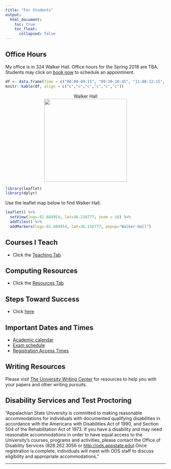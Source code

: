 ```yaml
---
title: "For Students"
output: 
  html_document:
    toc: true
    toc_float:
      collapsed: false
---
```

## Office Hours <i class="fa fa-clock-o"></i>

My office is in 324 Walker Hall. Office hours for the Spring 2018 are TBA. Students may click on [book now](https://hasthika.youcanbook.me/) to schedule an appointment.

```r
df <- data.frame(Time = c("08:00-09:15", "09:30-10:45", "11:00-12:15", "12:15-02:15"), Monday = c("Research", "Research", "Research", "Research"), Tuesday = c("STT 2810 - 102", "STT 3820 - 101", "STT 2810 - 104", "Research"), Wednesday = c(" ", "Office", "Office", "Office"), Thursday = c("STT 2810 - 102", "STT 3820 - 101", "STT 2810 - 104", "Research"), Friday = c("Research", "Research", "Research", "Research"))
knitr::kable(df, align = c("c","c","c","c","c","c"))

```






<center>
<figure>
<figcaption> Walker Hall </figcaption>
<img src="./images/walkerhall.jpg" caption="Walker Hall" width = 260>
</figure>
</center>

```r
library(leaflet)
library(dplyr)
```

Use the leaflet map below to find Walker Hall. 

```r
leaflet() %>%
  setView(lng=-81.684954, lat=36.216777, zoom = 16) %>% 
  addTiles() %>%
  addMarkers(lng=-81.684954, lat=36.216777, popup="Walker Hall") 
```



## Courses I Teach

* Click the [Teaching Tab](teaching.html)

## Computing Resources

* Click the [Resources Tab](resources.html)

## Steps Toward Success

* Click [here](StepsTowardsSuccess.html)




## Important Dates and Times

- [Academic calendar](https://registrar.appstate.edu/calendars-schedules/academic-calendar) <i class="fa fa-calendar"></i>
- [Exam schedule](https://registrar.appstate.edu/calendars-schedules/exam-schedule-0)
- [Registration Access Times](https://registrar.appstate.edu/students/registration-classes/early-registration-access)

## Writing Resources

Please visit [The University Writing Center](http://writingcenter.appstate.edu/) for resources to help you with your papers and other writing pursuits.



## Disability Services and Test Proctoring 


"Appalachian State University is committed to making reasonable accommodations for individuals with documented qualifying disabilities in accordance with the Americans with Disabilities Act of 1990, and Section 504 of the Rehabilitation Act of 1973. If you have a disability and may need reasonable accommodations in order to have equal access to the University's courses, programs and activities, please contact the Office of Disability Services (828.262.3056 or <http://ods.appstate.edu>).Once registration is complete, individuals will meet with ODS staff to discuss eligibility and appropriate accommodations."



* * *